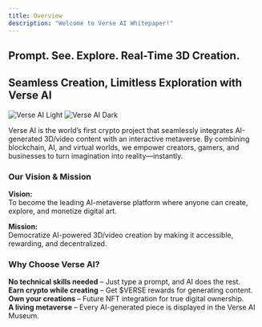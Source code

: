 ```yaml
---
title: Overview
description: "Welcome to Verse AI Whitepaper!"
---
```

## Prompt. See. Explore. Real-Time 3D Creation.
## Seamless Creation, Limitless Exploration with **Verse AI**

<img
  className="block dark:hidden"
  src="/images/VERSE AI 3D 2.jpg"
  alt="Verse AI Light"
/>
<img
  className="hidden dark:block"
  src="/images/VERSE AI 3D 2.jpg"
  alt="Verse AI Dark"
/>

Verse AI is the world’s first crypto project that seamlessly integrates AI-generated 3D/video content with an interactive metaverse. By combining blockchain, AI, and virtual worlds, we empower creators, gamers, and businesses to turn imagination into reality—instantly.

### Our Vision & Mission
 **Vision:**  
To become the leading AI-metaverse platform where anyone can create, explore, and monetize digital art.  

 **Mission:** <br/>
Democratize AI-powered 3D/video creation by making it accessible, rewarding, and decentralized.

### Why Choose Verse AI?
 <Icon icon="square-check" iconType="solid" color="#77c150"/> **No technical skills needed** – Just type a prompt, and AI does the rest. <br/>
 <Icon icon="square-check" iconType="solid" color="#77c150"/> **Earn crypto while creating** – Get $VERSE rewards for generating content. <br/>
 <Icon icon="square-check" iconType="solid" color="#77c150"/> **Own your creations** – Future NFT integration for true digital ownership. <br/>
 <Icon icon="square-check" iconType="solid" color="#77c150"/> **A living metaverse** – Every AI-generated piece is displayed in the Verse AI Museum. <br/>